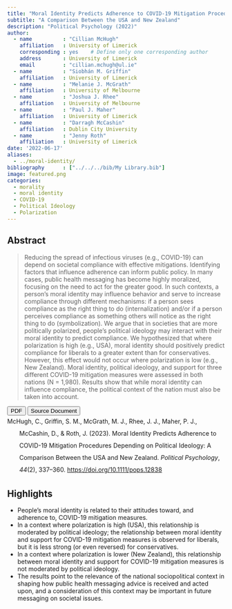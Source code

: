 ```yaml
---
title: "Moral Identity Predicts Adherence to COVID-19 Mitigation Procedures Depending on Political Ideology:"
subtitle: "A Comparison Between the USA and New Zealand"
description: "Political Psychology (2022)"
author: 
  - name          : "Cillian McHugh"
    affiliation   : University of Limerick
    corresponding : yes    # Define only one corresponding author
    address       : University of Limerick
    email         : "cillian.mchugh@ul.ie"
  - name          : "Siobhán M. Griffin"
    affiliation   : University of Limerick
  - name          : "Melanie J. McGrath"
    affiliation   : University of Melbourne
  - name          : "Joshua J. Rhee"
    affiliation   : University of Melbourne
  - name          : "Paul J. Maher"
    affiliation   : University of Limerick
  - name          : "Darragh McCashin"
    affiliation   : Dublin City University
  - name          : "Jenny Roth"
    affiliation   : University of Limerick
date: '2022-06-17'
aliases:   
  - ../moral-identity/
bibliography      : ["../../../bib/My Library.bib"]
image: featured.png
categories: 
  - morality
  - moral identity
  - COVID-19
  - Political Ideology
  - Polarization
---
```


## Abstract

>Reducing the spread of infectious viruses (e.g., COVID-19) can depend on societal compliance with effective mitigations. Identifying factors that influence adherence can inform public policy. In many cases, public health messaging has become highly moralized, focusing on the need to act for the greater good. In such contexts, a person's moral identity may influence behavior and serve to increase compliance through different mechanisms: if a person sees compliance as the right thing to do (internalization) and/or if a person perceives compliance as something others will notice as the right thing to do (symbolization). We argue that in societies that are more politically polarized, people's political ideology may interact with their moral identity to predict compliance. We hypothesized that where polarization is high (e.g., USA), moral identity should positively predict compliance for liberals to a greater extent than for conservatives. However, this effect would not occur where polarization is low (e.g., New Zealand). Moral identity, political ideology, and support for three different COVID-19 mitigation measures were assessed in both nations (N = 1,980). Results show that while moral identity can influence compliance, the political context of the nation must also be taken into account.



<button type="button" class="btn btn-primary btn-sm" onclick="window.open('https://raw.githubusercontent.com/cillianmiltown/website_quarto/main/publications/pubs/moral-identity-and-COVID-19/moral-identity.pdf');" data-inline="true" >PDF</button>
<button type="button" class="btn btn-primary btn-sm" onclick="window.open('https://onlinelibrary.wiley.com/doi/full/10.1111/pops.12838')" >Source Document</button>


```{=html}

<html xmlns="http://www.w3.org/1999/xhtml" xml:lang="en">
<head>
<meta http-equiv="Content-Type" content="text/html; charset=utf-8"/>
<title>Bibliography</title>
</head>
<body>
<div class="csl-bib-body" style="line-height: 2; margin-left: 2em; text-indent:-2em;">
  <div class="csl-entry">McHugh, C., Griffin, S. M., McGrath, M. J., Rhee, J. J., Maher, P. J., McCashin, D., &amp; Roth, J. (2023). Moral Identity Predicts Adherence to COVID-19 Mitigation Procedures Depending on Political Ideology: A Comparison Between the USA and New Zealand. <i>Political Psychology</i>, <i>44</i>(2), 337–360. <a href="https://doi.org/10.1111/pops.12838">https://doi.org/10.1111/pops.12838</a></div>
  <span class="Z3988" title="url_ver=Z39.88-2004&amp;ctx_ver=Z39.88-2004&amp;rfr_id=info%3Asid%2Fzotero.org%3A2&amp;rft_id=info%3Adoi%2F10.1111%2Fpops.12838&amp;rft_val_fmt=info%3Aofi%2Ffmt%3Akev%3Amtx%3Ajournal&amp;rft.genre=article&amp;rft.atitle=Moral%20Identity%20Predicts%20Adherence%20to%20COVID-19%20Mitigation%20Procedures%20Depending%20on%20Political%20Ideology%3A%20A%20Comparison%20Between%20the%20USA%20and%20New%20Zealand&amp;rft.jtitle=Political%20Psychology&amp;rft.volume=44&amp;rft.issue=2&amp;rft.aufirst=Cillian&amp;rft.aulast=McHugh&amp;rft.au=Cillian%20McHugh&amp;rft.au=Siobh%C3%A1n%20M.%20Griffin&amp;rft.au=Melanie%20J.%20McGrath&amp;rft.au=Joshua%20J.%20Rhee&amp;rft.au=Paul%20J.%20Maher&amp;rft.au=Darragh%20McCashin&amp;rft.au=Jenny%20Roth&amp;rft.date=2023&amp;rft.pages=337-360&amp;rft.spage=337&amp;rft.epage=360&amp;rft.issn=1467-9221&amp;rft.language=en"></span>
</div></body>
</html>

```

## Highlights

- People's moral identity is related to their attitudes toward, and adherence to, COVID-19 mitigation measures.
- In a context where polarization is high (USA), this relationship is moderated by political ideology; the relationship between moral identity and support for COVID-19 mitigation measures is observed for liberals, but it is less strong (or even reversed) for conservatives.
- In a context where polarization is lower (New Zealand), this relationship between moral identity and support for COVID-19 mitigation measures is not moderated by political ideology.
- The results point to the relevance of the national sociopolitical context in shaping how public health messaging advice is received and acted upon, and a consideration of this context may be important in future messaging on societal issues.




